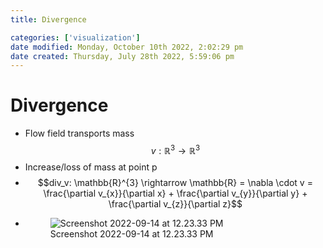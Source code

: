```yaml
---
title: Divergence

categories: ['visualization']
date modified: Monday, October 10th 2022, 2:02:29 pm
date created: Thursday, July 28th 2022, 5:59:06 pm
---
```


# Divergence
- Flow field transports mass $$v:\mathbb{R}^{3}\rightarrow \mathbb{R}^{3}$$
- Increase/loss of mass at point p
- $$div_v: \mathbb{R}^{3} \rightarrow \mathbb{R} = \nabla \cdot v = \frac{\partial v_{x}}{\partial x} + \frac{\partial v_{y}}{\partial y} + \frac{\partial v_{z}}{\partial z}$$
- ![Screenshot 2022-09-14 at 12.23.33 PM](images/Screenshot%202022-09-14%20at%2012.23.33%20PM.png)



